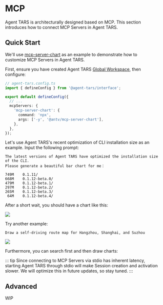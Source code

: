 
# MCP

Agent TARS is architecturally designed based on MCP. This section introduces how to connect MCP Servers in Agent TARS.

## Quick Start

We'll use [mcp-server-chart](https://github.com/antvis/mcp-server-chart) as an example to demonstrate how to customize MCP Servers in Agent TARS.

First, ensure you have created Agent TARS [Global Workspace](./workspace.mdx#global-workspace), then configure:

```ts
// agent-tars.config.ts
import { defineConfig } from '@agent-tars/interface';

export default defineConfig({
  // ...
  mcpServers: {
    'mcp-server-chart': {
      command: 'npx',
      args: ['-y', '@antv/mcp-server-chart'],
    },
  },
});
```

Let's use Agent TARS's recent optimization of CLI installation size as an example. Input the following prompt:

```
The latest versions of Agent TARS have optimized the installation size of the CLI. 
Please generate a beautiful bar chart for me：

749M	0.1.11/
668M	0.1.12-beta.0/
479M	0.1.12-beta.1/
297M	0.1.12-beta.2/
265M	0.1.12-beta.3/
 64M	0.1.12-beta.4/
```

After a short wait, you should have a chart like this:

![](/generate_column_chart.png)


Try another example:

```
Draw a self-driving route map for Hangzhou, Shanghai, and Suzhou
```

![](/generate_path_map.png)

Furthermore, you can search first and then draw charts:

<VideoPanel
  src="https://lf3-static.bytednsdoc.com/obj/eden-cn/zyha-aulnh/ljhwZthlaukjlkulzlp/docs/videos/mcp-chart.mp4"
  loop
  autoPlay
/>

::: tip 
Since connecting to MCP Servers via stdio has inherent latency, starting Agent TARS through stdio will make Session creation and activation slower. We will optimize this in future updates, so stay tuned.
:::

## Advanced

WIP
